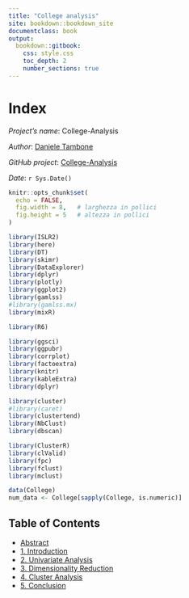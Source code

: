 ```yaml
---
title: "College analysis"
site: bookdown::bookdown_site
documentclass: book
output:
  bookdown::gitbook:
    css: style.css
    toc_depth: 2
    number_sections: true
---
```


# Index {-}

_Project's name_: College-Analysis

_Author_: [Daniele Tambone](https://www.linkedin.com/in/daniele-tambone-b5733616a/)

_GitHub project_: [College-Analysis](https://github.com/DanieleT25/College-Analysis)

_Date_: `r Sys.Date()`


```r
knitr::opts_chunk$set(
  echo = FALSE,
  fig.width = 8,   # larghezza in pollici
  fig.height = 5   # altezza in pollici
)
```

```r
library(ISLR2)
library(here)
library(DT)
library(skimr)
library(DataExplorer)
library(dplyr)
library(plotly)
library(ggplot2)
library(gamlss)
#library(gamlss.mx)
library(mixR)

library(R6)

library(ggsci)
library(ggpubr)
library(corrplot)
library(factoextra)
library(knitr)
library(kableExtra)
library(dplyr)

library(cluster)
#library(caret)
library(clustertend)
library(NbClust)
library(dbscan)

library(ClusterR)
library(clValid)
library(fpc)
library(fclust)
library(mclust)
```

```r
data(College)
num_data <- College[sapply(College, is.numeric)]
```

## Table of Contents {-}

- [Abstract](abstract.html)
- [1. Introduction](introduction.html)
- [2. Univariate Analysis](univariate-analysis.html)
- [3. Dimensionality Reduction](dimensionality-reduction.html)
- [4. Cluster Analysis](cluster-analysis.html)
- [5. Conclusion](conclusion.html)
